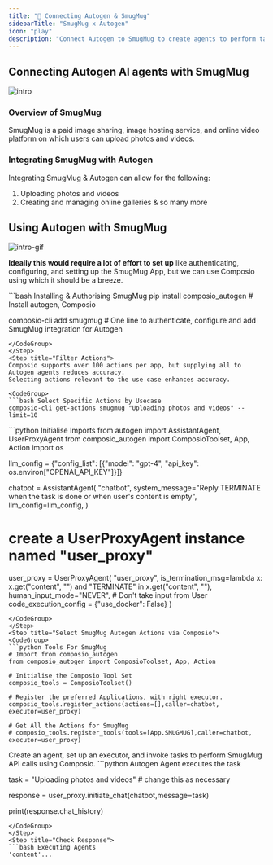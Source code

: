 ```yaml
---
title: "🚀 Connecting Autogen & SmugMug"
sidebarTitle: "SmugMug x Autogen"
icon: "play"
description: "Connect Autogen to SmugMug to create agents to perform tasks using natural language"
---
```


## Connecting Autogen AI agents with SmugMug
![intro](/media/intro.jpg)

### Overview of SmugMug

SmugMug is a paid image sharing, image hosting service, and online video platform on which users can upload photos and videos.

### Integrating SmugMug with Autogen

Integrating SmugMug & Autogen can allow for the following:

1. Uploading photos and videos
2. Creating and managing online galleries
& so many more

## Using Autogen with SmugMug
![intro-gif](/media/intro.gif)
<Steps>
<Step title="Setting Up the Environment">

**Ideally this would require a lot of effort to set up** like authenticating, configuring, and setting up the SmugMug App, but we can use Composio using which it should be a breeze.

<CodeGroup>
```bash Installing & Authorising SmugMug
pip install composio_autogen # Install autogen, Composio 

composio-cli add smugmug # One line to authenticate, configure and add SmugMug integration for Autogen
```
</CodeGroup>
</Step>
<Step title="Filter Actions">
Composio supports over 100 actions per app, but supplying all to Autogen agents reduces accuracy.
Selecting actions relevant to the use case enhances accuracy.

<CodeGroup>
```bash Select Specific Actions by Usecase
composio-cli get-actions smugmug "Uploading photos and videos" --limit=10
```
</CodeGroup>

</Step>
<Step title="Import Base Packages">

<CodeGroup>
```python Initialise Imports
from autogen import AssistantAgent, UserProxyAgent
from composio_autogen import ComposioToolset, App, Action
import os

llm_config = {"config_list": [{"model": "gpt-4", "api_key": os.environ["OPENAI_API_KEY"]}]}

chatbot = AssistantAgent(
    "chatbot",
    system_message="Reply TERMINATE when the task is done or when user's content is empty",
    llm_config=llm_config,
)

# create a UserProxyAgent instance named "user_proxy"
user_proxy = UserProxyAgent(
    "user_proxy",
    is_termination_msg=lambda x: x.get("content", "") and "TERMINATE" in x.get("content", ""),
    human_input_mode="NEVER", # Don't take input from User
    code_execution_config = {"use_docker": False}
)
```
</CodeGroup>
</Step>
<Step title="Select SmugMug Autogen Actions via Composio">
<CodeGroup>
```python Tools For SmugMug
# Import from composio_autogen
from composio_autogen import ComposioToolset, App, Action

# Initialise the Composio Tool Set
composio_tools = ComposioToolset()

# Register the preferred Applications, with right executor. 
composio_tools.register_actions(actions=[],caller=chatbot, executor=user_proxy)

# Get All the Actions for SmugMug
# composio_tools.register_tools(tools=[App.SMUGMUG],caller=chatbot, executor=user_proxy) 
```
</CodeGroup>
</Step>
<Step title="Execute the Agent">
Create an agent, set up an executor, and invoke tasks to perform SmugMug API calls using Composio. 
<CodeGroup>
```python Autogen Agent executes the task

task = "Uploading photos and videos" # change this as necessary

response = user_proxy.initiate_chat(chatbot,message=task)

print(response.chat_history)
```
</CodeGroup>
</Step>
<Step title="Check Response">
```bash Executing Agents
'content'...
```
</Step>
</Steps>
